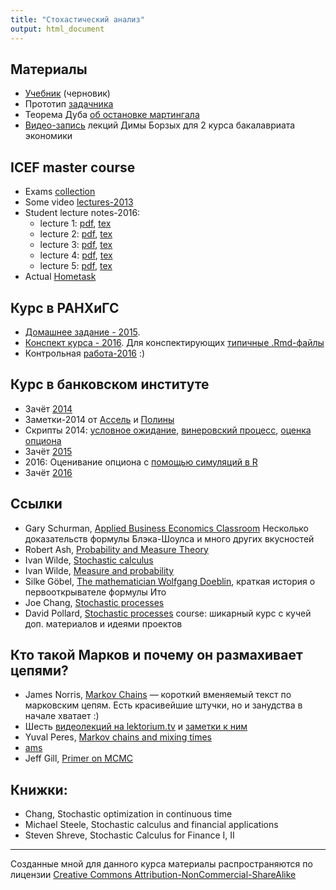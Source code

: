 ```yaml
---
title: "Стохастический анализ"
output: html_document
---
```



## Материалы

* [Учебник](https://github.com/bdemeshev/sc_book/raw/master/sc_book.pdf) (черновик)
* Прототип [задачника](https://github.com/bdemeshev/sc401/raw/master/sc_pset/sc_problems_main.pdf)
* Теорема Дуба [об остановке мартингала](https://github.com/bdemeshev/sc401/raw/master/stop_theorem/stop_theorem_main.pdf)
* [Видео-запись](http://www.youtube.com/playlist?list=PL1poMUvVlAqeZOvhE75ViZPKnCTmWLRxf) лекций Димы Борзых для 2 курса бакалавриата экономики



## ICEF master course

* Exams [collection](https://github.com/bdemeshev/sc401/raw/master/matek2_collect/matek2_collection.pdf)
* Some video [lectures-2013](https://vimeo.com/album/2609503) 
* Student lecture notes-2016:
    - lecture 1: [pdf](https://github.com/bdemeshev/sc401/raw/master/2016_icef/stud_notes/sc_icef_lect_01.pdf), [tex](https://github.com/bdemeshev/sc401/raw/master/2016_icef/stud_notes/sc_icef_lect_01.tex)
    - lecture 2: [pdf](https://github.com/bdemeshev/sc401/raw/master/2016_icef/stud_notes/sc_icef_lect_02.pdf), [tex](https://github.com/bdemeshev/sc401/raw/master/2016_icef/stud_notes/sc_icef_lect_02.tex)
    - lecture 3: [pdf](https://github.com/bdemeshev/sc401/raw/master/2016_icef/stud_notes/sc_icef_lect_03.pdf), [tex](https://github.com/bdemeshev/sc401/raw/master/2016_icef/stud_notes/sc_icef_lect_03.tex) 
    - lecture 4: [pdf](https://github.com/bdemeshev/sc401/raw/master/2016_icef/stud_notes/sc_icef_lect_04.pdf), [tex](https://github.com/bdemeshev/sc401/raw/master/2016_icef/stud_notes/sc_icef_lect_04.tex) 
    - lecture 5: [pdf](https://github.com/bdemeshev/sc401/raw/master/2016_icef/stud_notes/sc_icef_lect_05.pdf), [tex](https://github.com/bdemeshev/sc401/raw/master/2016_icef/stud_notes/sc_icef_lect_05.tex) 
* Actual [Hometask](https://github.com/bdemeshev/sc401/raw/master/2016_icef/htask/ht_2016.pdf)

## Курс в РАНХиГС

* [Домашнее задание - 2015](https://github.com/bdemeshev/sc401/raw/master/ranepa_st/2015/dz_ranh/sc_dz_ranh.pdf). 
* [Конспект курса - 2016](http://bdemeshev.github.io/sc401/notes_ranepa_2016/). Для конспектирующих [типичные .Rmd-файлы](https://github.com/bdemeshev/sc401/tree/master/ranepa_st/2016/lecture_notes_book) 
* Контрольная [работа-2016](https://github.com/bdemeshev/sc401/raw/master/ranepa_st/2016/kr_01/kr_01_sc_ranepa.pdf) :) 


## Курс в банковском институте

* Зачёт [2014](https://github.com/bdemeshev/sc401/raw/master/binst_2014/zachet_14/zach_14.pdf)
* Заметки-2014 от [Ассель](https://github.com/bdemeshev/sc401/raw/master/binst_2014/binst_sc_assel_notes.pdf)
и [Полины](https://github.com/bdemeshev/sc401/raw/master/binst_2014/binst_sc_polina_notes.pdf)
* Скрипты 2014: [условное ожидание](https://github.com/bdemeshev/sc401/raw/master/binst_2014/binst_2014_01_25_cond_exp.R), [винеровский процесс](https://github.com/bdemeshev/sc401/raw/master/binst_2014/binst_2014_3_wiener_ito.R), [оценка опциона](https://github.com/bdemeshev/sc401/raw/master/binst_2014/binst_2014_option_price.R)
* Зачёт [2015](https://github.com/bdemeshev/sc401/raw/master/binst_2015/zachet_15.pdf)
* 2016: Оценивание опциона с [помощью симуляций в R](https://github.com/bdemeshev/sc401/raw/master/binst_2016/sem_01.R)
* Зачёт [2016](https://github.com/bdemeshev/sc401/raw/master/binst_2016/zach_16/zach_16.pdf)



## Ссылки

* Gary Schurman, [Applied Business Economics Classroom](http://www.appliedbusinesseconomics.com/webClassroom.htm) Несколько доказательств формулы Блэка-Шоулса и много других вкусностей
* Robert Ash, [Probability and Measure Theory](http://www.lce.esalq.usp.br/arquivos/aulas/2011/LCE5866/ebooksclub.org__Probability__amp__Measure_Theory__Second_Edition.pdf)
* Ivan Wilde, [Stochastic calculus](http://homepage.ntlworld.com/ivan.wilde/notes/sa/index.html)
* Ivan Wilde, [Measure and probability](http://homepage.ntlworld.com/ivan.wilde/notes/mip/index.html)
* Silke Göbel, [The mathematician Wolfgang Doeblin](http://www.zentralblatt-math.org/year-of-mathematics/yom-11.pdf), краткая история о первооткрывателе формулы Ито
* Joe Chang, [Stochastic processes](http://www.stat.yale.edu/~pollard/Courses/251.spring09/Handouts/Chang-notes.pdf)
* David Pollard, [Stochastic processes](http://www.stat.yale.edu/~pollard/Courses/251.spring09/) course: шикарный курс с кучей доп. материалов и идеями проектов

## Кто такой Марков и почему он размахивает цепями? 

* James Norris, [Markov Chains](http://www.statslab.cam.ac.uk/~rrw1/markov/M.pdf) --- короткий вменяемый текст по марковским цепям. Есть красивейшие штучки, но и занудства в начале хватает :)
* Шесть [видеолекций на lektorium.tv](https://www.lektorium.tv/course/22882) и [заметки к ним](http://www.win.tue.nl/~jkomjath/SPBlecturenotes.pdf)
* Yuval Peres, [Markov chains and mixing times](http://www.cs.cmu.edu/~15859n/RelatedWork/MarkovChains-MixingTimes.pdf)
* [ams](http://www.ams.org/bookstore/pspdf/mbk-58-prev.pdf)
* Jeff Gill, [Primer on MCMC](http://www4.stat.ncsu.edu/~sghosh/TEACHING/st790/lectures/GillMCMC.pdf)



## Книжки:

* Chang, Stochastic optimization in continuous time
* Michael Steele, Stochastic calculus and financial applications
* Steven Shreve, Stochastic Calculus for Finance I, II

-------
Созданные мной для данного курса материалы распространяются по лицензии [Creative Commons Attribution-NonCommercial-ShareAlike](http://creativecommons.org/licenses/by-nc-sa/3.0/deed.ru)
